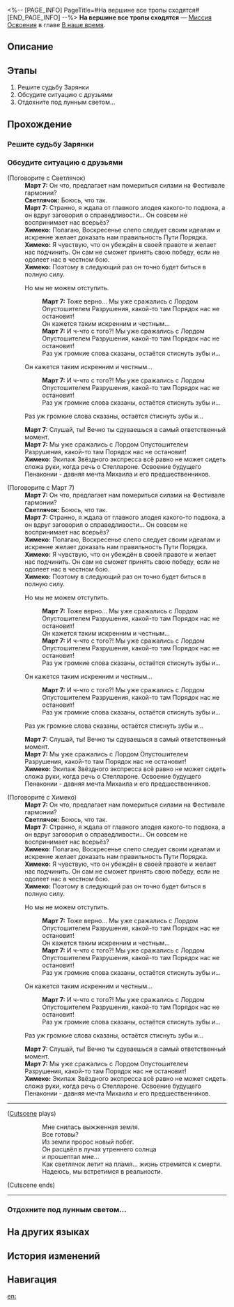<%-- [PAGE_INFO]
PageTitle=#На вершине все тропы сходятся#
[END_PAGE_INFO] --%>
{{Дополнить|Диалоги.}}
{{Миссия Инфобокс
|id              = 1032901
|Название        = 
|Изображение     = Миссия На вершине все тропы сходятся.png
|Тип             = Миссия Освоения
|Событие         = 
|Глава           = В наше время
|Условия         = Завершена [[Миссия Освоения]] «[[Красавица и Разрушение]]»
|Персонажи       = Март 7; Первопроходец; Светлячок; Химеко
|СтартЛокация    = [[Пенакония]] — [[Отборочная площадка выжженных песков от Услады™]]
|Мир             = Пенакония
|Предыдущая      = Красавица и Разрушение
|Следующая       = И солнце снова взойдёт
|Награды         = Опыт Освоения*800; Звёздный нефрит*100; Утраченный кристалл*12; Часокредиты*400; Lux Aeterna*1 { text = Lux Aeterna }; Hosanna in Excelsis*1 { text = Hosanna in Excelsis }; Кредиты*160 000
}}
'''На вершине все тропы сходятся''' — [[Миссия Освоения]] в главе [[В наше время]].

==Описание==
{{Описание|Вы принимаете вызов Воскресенья на дуэль, прибываете в Большой театр Пенаконии и вместе с ним решаете судьбу Пенаконии и всей вселенной. При поддержке Альянса Сяньчжоу вы побеждаете одного из Гармонических струн - Великий Септимий, Хор баланса.}}

==Этапы==
# Решите судьбу Зарянки
# Обсудите ситуацию с друзьями
# Отдохните под лунным светом...

==Прохождение==
{{Дополнить}}

===Решите судьбу Зарянки===
{{Диалог Начало}}
:{{tx}}
{{Диалог Конец}}

===Обсудите ситуацию с друзьями===
{{Описание миссии|тип=Миссия Освоения|локация=Отборочная площадка выжженных песков от Услады™|Воскресенье приглашает вас сразиться на сцене Большого театра Пенаконии.<br />Как вы поступите? Это серьёзное решение, стоит обсудить его со спутниками.}}
{{Диалог Начало}}

;(Поговорите с Светлячок)
:'''Март 7:''' Он что, предлагает нам помериться силами на Фестивале гармонии?
:'''Светлячок:''' Боюсь, что так.
:'''Март 7:''' Странно, я ждала от главного злодея какого-то подвоха, а он вдруг заговорил о справедливости... Он совсем не воспринимает нас всерьёз?
:'''Химеко:''' Полагаю, Воскресенье слепо следует своим идеалам и искренне желает доказать нам правильность Пути Порядка.
:'''Химеко:''' Я чувствую, что он убеждён в своей правоте и желает нас подчинить. Он сам не сможет принять свою победу, если не одолеет нас в честном бою.
:'''Химеко:''' Поэтому в следующий раз он точно будет биться в полную силу.
:{{Диалог|Стрелка}} Но мы не можем отступить.
::'''Март 7:''' Тоже верно... Мы уже сражались с Лордом Опустошителем Разрушения, какой-то там Порядок нас не остановит!
::Он кажется таким искренним и честным...
::'''Март 7:''' И ч-что с того?! Мы уже сражались с Лордом Опустошителем Разрушения, какой-то там Порядок нас не остановит!
::Раз уж громкие слова сказаны, остаётся стиснуть зубы и...
:{{Диалог|Стрелка}} Он кажется таким искренним и честным...
::'''Март 7:''' И ч-что с того?! Мы уже сражались с Лордом Опустошителем Разрушения, какой-то там Порядок нас не остановит!
::Раз уж громкие слова сказаны, остаётся стиснуть зубы и...
:{{Диалог|Стрелка}} Раз уж громкие слова сказаны, остаётся стиснуть зубы и...
:'''Март 7:''' Слушай, ты! Вечно ты сдуваешься в самый ответственный момент.
:'''Март 7:''' Мы уже сражались с Лордом Опустошителем Разрушения, какой-то там Порядок нас не остановит!
:'''Химеко:''' Экипаж Звёздного экспресса всё равно не может сидеть сложа руки, когда речь о Стеллароне. Освоение будущего Пенаконии - давняя мечта Михаила и его предшественников.
:{{tx}}

;(Поговорите с Март 7)
:'''Март 7:''' Он что, предлагает нам помериться силами на Фестивале гармонии?
:'''Светлячок:''' Боюсь, что так.
:'''Март 7:''' Странно, я ждала от главного злодея какого-то подвоха, а он вдруг заговорил о справедливости... Он совсем не воспринимает нас всерьёз?
:'''Химеко:''' Полагаю, Воскресенье слепо следует своим идеалам и искренне желает доказать нам правильность Пути Порядка.
:'''Химеко:''' Я чувствую, что он убеждён в своей правоте и желает нас подчинить. Он сам не сможет принять свою победу, если не одолеет нас в честном бою.
:'''Химеко:''' Поэтому в следующий раз он точно будет биться в полную силу.
:{{Диалог|Стрелка}} Но мы не можем отступить.
::'''Март 7:''' Тоже верно... Мы уже сражались с Лордом Опустошителем Разрушения, какой-то там Порядок нас не остановит!
::Он кажется таким искренним и честным...
::'''Март 7:''' И ч-что с того?! Мы уже сражались с Лордом Опустошителем Разрушения, какой-то там Порядок нас не остановит!
::Раз уж громкие слова сказаны, остаётся стиснуть зубы и...
:{{Диалог|Стрелка}} Он кажется таким искренним и честным...
::'''Март 7:''' И ч-что с того?! Мы уже сражались с Лордом Опустошителем Разрушения, какой-то там Порядок нас не остановит!
::Раз уж громкие слова сказаны, остаётся стиснуть зубы и...
:{{Диалог|Стрелка}} Раз уж громкие слова сказаны, остаётся стиснуть зубы и...
:'''Март 7:''' Слушай, ты! Вечно ты сдуваешься в самый ответственный момент.
:'''Март 7:''' Мы уже сражались с Лордом Опустошителем Разрушения, какой-то там Порядок нас не остановит!
:'''Химеко:''' Экипаж Звёздного экспресса всё равно не может сидеть сложа руки, когда речь о Стеллароне. Освоение будущего Пенаконии - давняя мечта Михаила и его предшественников.
:{{tx}}

;(Поговорите с Химеко)
:'''Март 7:''' Он что, предлагает нам помериться силами на Фестивале гармонии?
:'''Светлячок:''' Боюсь, что так.
:'''Март 7:''' Странно, я ждала от главного злодея какого-то подвоха, а он вдруг заговорил о справедливости... Он совсем не воспринимает нас всерьёз?
:'''Химеко:''' Полагаю, Воскресенье слепо следует своим идеалам и искренне желает доказать нам правильность Пути Порядка.
:'''Химеко:''' Я чувствую, что он убеждён в своей правоте и желает нас подчинить. Он сам не сможет принять свою победу, если не одолеет нас в честном бою.
:'''Химеко:''' Поэтому в следующий раз он точно будет биться в полную силу.
:{{Диалог|Стрелка}} Но мы не можем отступить.
::'''Март 7:''' Тоже верно... Мы уже сражались с Лордом Опустошителем Разрушения, какой-то там Порядок нас не остановит!
::Он кажется таким искренним и честным...
::'''Март 7:''' И ч-что с того?! Мы уже сражались с Лордом Опустошителем Разрушения, какой-то там Порядок нас не остановит!
::Раз уж громкие слова сказаны, остаётся стиснуть зубы и...
:{{Диалог|Стрелка}} Он кажется таким искренним и честным...
::'''Март 7:''' И ч-что с того?! Мы уже сражались с Лордом Опустошителем Разрушения, какой-то там Порядок нас не остановит!
::Раз уж громкие слова сказаны, остаётся стиснуть зубы и...
:{{Диалог|Стрелка}} Раз уж громкие слова сказаны, остаётся стиснуть зубы и...
:'''Март 7:''' Слушай, ты! Вечно ты сдуваешься в самый ответственный момент.
:'''Март 7:''' Мы уже сражались с Лордом Опустошителем Разрушения, какой-то там Порядок нас не остановит!
:'''Химеко:''' Экипаж Звёздного экспресса всё равно не может сидеть сложа руки, когда речь о Стеллароне. Освоение будущего Пенаконии - давняя мечта Михаила и его предшественников.
:{{tx}}

----
;([[#Gallery|Cutscene]] plays)
::Мне снилась выжженная земля.
::Все готовы?
::Из земли пророс новый побег.
::Он расцвёл в лучах утреннего солнца
::и прошептал мне...
::Как светлячок летит на пламя... жизнь стремится к смерти.
::Надеюсь, мы встретимся в реальности.
;(Cutscene ends)
----
:{{tx}}
{{Диалог Конец}}

===Отдохните под лунным светом...===
{{Диалог Начало}}
:{{tx}}
:{{tx}}
:{{tx}}
:{{tx}}
{{Диалог Конец}}

==На других языках==
{{На других языках
|en   = Everything that Rises Must Converge
|zhs  = 上升的一切必将汇合
|zht  = 上升的一切必將會合
|ja   = 上昇するすべては一点に集まる
|ko   = 오르다 보면 모든 것은 한 곳에 모이기 마련이다
|es   = Todo lo que sube está destinado a converger
|fr   = Tout ce qui s'élève finira par converger
|ru   = На вершине все тропы сходятся
|th   = ทุกสิ่งที่เพิ่มขึ้นล้วนต้องบรรจบกัน
|vi   = Mọi Thứ Dâng Lên Cao Nhất Định Sẽ Hội Tụ
|de   = Alles, was aufsteigt, muss zusammenlaufen
|id   = Semua yang Bangkit Pasti akan Berkumpul
|pt   = Tudo que Ascende Está Destinado a Convergir
}}

==История изменений==
{{История изменений|3.5}}

==Навигация==
{{Миссия Освоения Навбокс|Глава }}

[[en:]]
